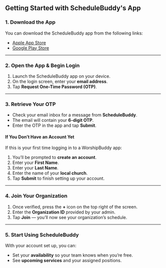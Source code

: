 ## Getting Started with ScheduleBuddy's App

### 1. Download the App
You can download the ScheduleBuddy app from the following links:  
- <a href="https://apps.apple.com/ca/app/schedulebuddy/id6747605543?uo=2">Apple App Store</a>  
- <a href="https://play.google.com/store/apps/details?id=org.worshipbuddycompany.ScheduleBuddyApp&pcampaignid=web_share">Google Play Store</a>  
---
### 2. Open the App & Begin Login
1. Launch the ScheduleBuddy app on your device.
2. On the login screen, enter your **email address**.
3. Tap **Request One-Time Password (OTP)**.
---
### 3. Retrieve Your OTP
- Check your email inbox for a message from **ScheduleBuddy**.
- The email will contain your **6-digit OTP**.
- Enter the OTP in the app and tap **Submit**.

#### If You Don’t Have an Account Yet
If this is your first time logging in to a WorshipBuddy app:
1. You’ll be prompted to **create an account**.
2. Enter your **First Name**.
2. Enter your **Last Name**.
4. Enter the name of your **local church**.
5. Tap **Submit** to finish setting up your account.
---
### 4. Join Your Organization
1. Once verified, press the **+** icon on the top right of the screen.
2. Enter the **Organization ID** provided by your admin.
3. Tap **Join** — you’ll now see your organization’s schedule.
---
### 5. Start Using ScheduleBuddy
With your account set up, you can:
- Set your **availability** so your team knows when you’re free.
- See **upcoming services** and your assigned positions.